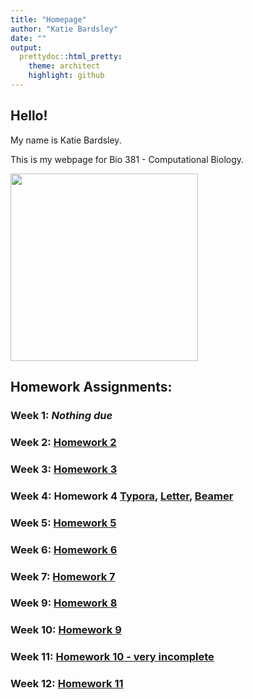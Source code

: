 ```yaml
---
title: "Homepage"
author: "Katie Bardsley"
date: ""
output:
  prettydoc::html_pretty:
    theme: architect
    highlight: github
---
```


## Hello!

My name is Katie Bardsley.

This is my webpage for Bio 381 - Computational Biology.

<img src="DSC_0982.jpg" width = "300" height ="300" />

## Homework Assignments:

### Week 1: *Nothing due*

### Week 2: [Homework 2](Homework/Homework_02.html)

### Week 3: [Homework 3](Homework/Homework_03.html)

### Week 4: Homework 4 [Typora](Homework/Homework_04.html), [Letter](Homework/01_UVM_Letter_TEMPLATE.pdf), [Beamer](Homework_04_Beamer.pdf)

### Week 5: [Homework 5](Homework/Homework_05.html)

### Week 6: [Homework 6](Homework/Homework_06.html)

### Week 7: [Homework 7](Homework/Homework_07.html)

### Week 9: [Homework 8](Homework/Homework_08.html)

### Week 10: [Homework 9](Homework/Homework_09.html)

### Week 11: [Homework 10 - very incomplete](Homework/Homework_10.html)

### Week 12: [Homework 11](Homework_11.html)
